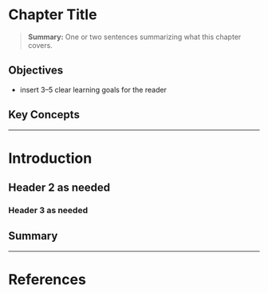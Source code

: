 # Chapter Title {.unnumbered}

> **Summary:** One or two sentences summarizing what this chapter covers.

## Objectives

- insert 3–5 clear learning goals for the reader  

## Key Concepts

---

# Introduction

## Header 2 as needed

### Header 3 as needed

## Summary

---

# References




